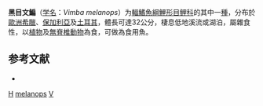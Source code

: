 {{Speciesbox
| taxon = Vimba melanops
| status = DD
| status_system = IUCN3.1
| binomial_authority = [[Heckel|Heckel]], 1837
| synonyms = *''Abramis elongatus asianus''<br /><small>Steindachner, 1897</small>''
*''Abramis melanops''<br /><small>Heckel, 1837</small>''
}}

'''黑目文鯿'''（[[学名|学名]]：''Vimba melanops''）为[[輻鰭魚綱|輻鰭魚綱]][[鯉形目|鯉形目]][[鲤科|鲤科]]的其中一[[種|種]]，分布於[[歐洲|歐洲]][[希臘|希臘]]、[[保加利亞|保加利亞]]及[[土耳其|土耳其]]，體長可達32公分，棲息低地溪流或湖泊，屬雜食性，以[[植物|植物]]及[[無脊椎動物|無脊椎動物]]為食，可做為食用魚。

== 参考文献 ==
*{{FishBase_species|genus=Vimba|species=melanops|year=2011|month=12}}

{{Taxonbar}}
[[Category:食用魚|H]]
[[Category:文鯿屬|melanops]]
[[Category:1837年描述的魚類|V]]

{{Cypriniformes-stub}}